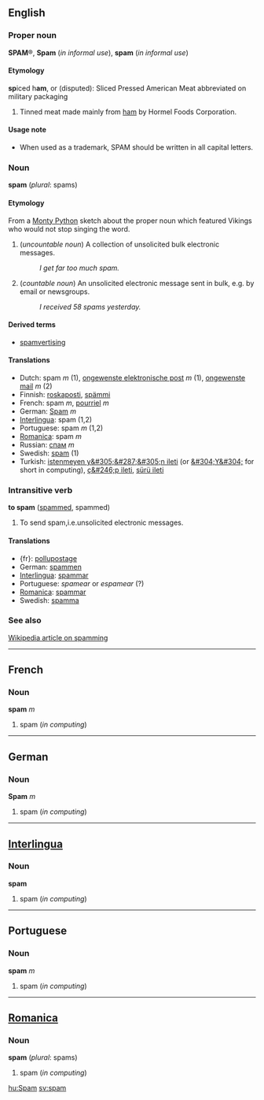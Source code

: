 {{wikipedia}}
==English==
===Proper noun===
'''SPAM'''&reg;, '''Spam''' (''in informal use''), '''spam''' (''in informal use'')

====Etymology====
'''sp'''iced h'''am''', or (disputed): Sliced Pressed American Meat abbreviated on military packaging

#Tinned meat made mainly from [[ham]] by Hormel Foods Corporation.

====Usage note====
*When used as a trademark, SPAM should be written in all capital letters.

===Noun===
'''spam''' (''plural'': spams)

====Etymology====
From a [[w:Monty Python|Monty Python]] sketch about the proper noun which featured Vikings who would not stop singing the word.

# (''uncountable noun'') A collection of unsolicited bulk electronic messages.
#: ''I get far too much spam.''
# (''countable noun'') An unsolicited electronic message sent in bulk, e.g. by email or newsgroups.
#: ''I received 58 spams yesterday.''

==== Derived terms ====
*[[spamvertising]]

==== Translations ====
*Dutch: spam ''m'' (1), [[ongewenste elektronische post]] ''m'' (1), [[ongewenste mail]] ''m'' (2)
*Finnish: [[roskaposti]], [[spämmi]]
*French: spam ''m'', [[pourriel]] ''m''
*German: [[Spam]] ''m''
*[[Interlingua]]: spam (1,2)
*Portuguese: spam ''m'' (1,2)
*[[Romanica]]: spam ''m''
*Russian: [[спам]] ''m''
*Swedish: [[spam]] (1)
*Turkish: [[istenmeyen y&#305;&#287;&#305;n ileti]] (or [[&#304;Y&#304;]] for short in computing), [[ç&#246;p ileti]], [[sürü ileti]]

===Intransitive verb===
'''to spam''' ([[spammed]], spammed)

# To send spam,i.e.unsolicited electronic messages.

==== Translations ====
*{fr}: [[pollupostage]]
*German: [[spammen]]
*[[Interlingua]]: [[spammar]]
*Portuguese: ''spamear'' or ''espamear'' (?)
*[[Romanica]]: [[spammar]]
*Swedish: [[spamma]]

===See also===
[[w:Spamming|Wikipedia article on spamming]]

----
==French==
===Noun===
'''spam''' ''m''

#spam (''in computing'')

----
==German==
===Noun===
'''Spam''' ''m''

#spam (''in computing'')

----
==[[Interlingua]]==
===Noun===
'''spam'''

#spam (''in computing'')

----
==Portuguese==
===Noun===
'''spam''' ''m''

#spam (''in computing'')

----
==[[Romanica]]==
===Noun===
'''spam''' (''plural'': spams)

#spam (''in computing'')

[[hu:Spam]]
[[sv:spam]]